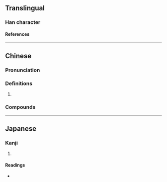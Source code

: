 {{character info}}
==Translingual==

===Han character===
{{Han char|rn=53|rad=广|as=04|sn=7|four=|canj=IOLL|ids=⿸广介}}

====References====
{{Han ref|kx=0343.300|dkj=09248|dj=0653.160|hdz=20875.080|uh=5E8E}}

----

==Chinese==
{{zh-forms}}

===Pronunciation===
{{zh-pron
|m=jiè
|c=gaai3
|cat=
}}

===Definitions===
{{zh-hanzi}}

# {{rfdef|zh}}

===Compounds===
{{zh-der|庎櫥}}

----

==Japanese==

===Kanji===
{{ja-kanji|grade=|rs=广04}}

# {{rfdef|ja|sort=广04}}

====Readings====
* {{ja-readings|on=[[かい]] (kai)|kun=[[たな]] (tana), [[ながし]] (nagashi)}}
